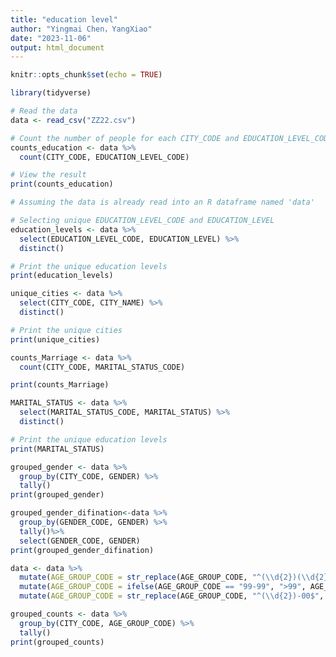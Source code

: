 ```yaml
---
title: "education level"
author: "Yingmai Chen，YangXiao"
date: "2023-11-06"
output: html_document
---
```


```r
knitr::opts_chunk$set(echo = TRUE)
```
```r
library(tidyverse)

# Read the data
data <- read_csv("ZZ22.csv")

# Count the number of people for each CITY_CODE and EDUCATION_LEVEL_CODE
counts_education <- data %>%
  count(CITY_CODE, EDUCATION_LEVEL_CODE)

# View the result
print(counts_education)

```
```r

# Assuming the data is already read into an R dataframe named 'data'

# Selecting unique EDUCATION_LEVEL_CODE and EDUCATION_LEVEL
education_levels <- data %>%
  select(EDUCATION_LEVEL_CODE, EDUCATION_LEVEL) %>%
  distinct()

# Print the unique education levels
print(education_levels)

```

```r
unique_cities <- data %>%
  select(CITY_CODE, CITY_NAME) %>%
  distinct()

# Print the unique cities
print(unique_cities)
```

```r
counts_Marriage <- data %>%
  count(CITY_CODE, MARITAL_STATUS_CODE)

print(counts_Marriage)
```
```r
MARITAL_STATUS <- data %>%
  select(MARITAL_STATUS_CODE, MARITAL_STATUS) %>%
  distinct()

# Print the unique education levels
print(MARITAL_STATUS)
```
```r
grouped_gender <- data %>%
  group_by(CITY_CODE, GENDER) %>%
  tally()
print(grouped_gender)
```

```r
grouped_gender_difination<-data %>%
  group_by(GENDER_CODE, GENDER) %>%
  tally()%>%
  select(GENDER_CODE, GENDER)
print(grouped_gender_difination)
```

```r
data <- data %>%
  mutate(AGE_GROUP_CODE = str_replace(AGE_GROUP_CODE, "^(\\d{2})(\\d{2})$", "\\1-\\2")) %>%
  mutate(AGE_GROUP_CODE = ifelse(AGE_GROUP_CODE == "99-99", ">99", AGE_GROUP_CODE)) %>%
  mutate(AGE_GROUP_CODE = str_replace(AGE_GROUP_CODE, "^(\\d{2})-00$", "\\1"))
```

```r
grouped_counts <- data %>%
  group_by(CITY_CODE, AGE_GROUP_CODE) %>%
  tally()
print(grouped_counts)
```

